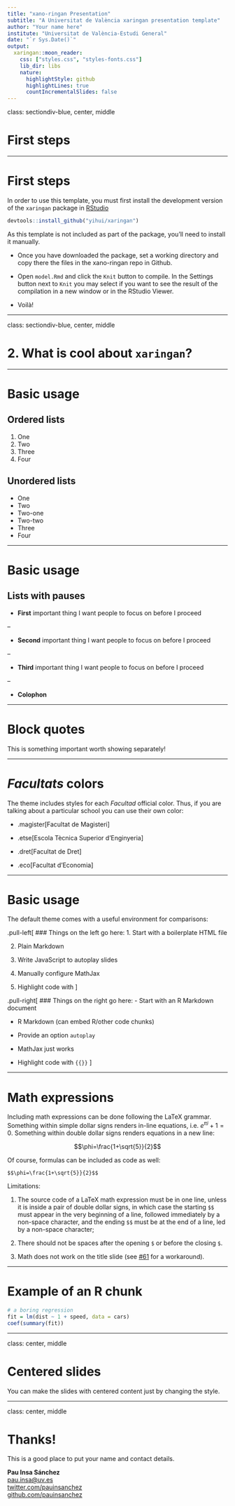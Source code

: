 ```yaml
---
title: "xano-ringan Presentation"
subtitle: "A Universitat de València xaringan presentation template"
author: "Your name here"
institute: "Universitat de València-Estudi General"
date: "`r Sys.Date()`"
output:
  xaringan::moon_reader:
    css: ["styles.css", "styles-fonts.css"]
    lib_dir: libs
    nature:
      highlightStyle: github
      highlightLines: true
      countIncrementalSlides: false
---
```


class: sectiondiv-blue, center, middle

# First steps

---

# First steps

In order to use this template, you must first install the development version of the `xaringan` package in 
[RStudio](https://www.rstudio.com/products/rstudio/)

```r
devtools::install_github("yihui/xaringan")
```

As this template is not included as part of the package, you'll need to install it manually. 

- Once you have downloaded the package, set a working directory and copy there the files in the xano-ringan repo in Github. 

- Open `model.Rmd` and click the `Knit` button to compile. In the Settings button next to `Knit` you may select if you 
want to see the result of the compilation in a new window or in the RStudio Viewer.

- Voilà!

---

class: sectiondiv-blue, center, middle

# 2. What is cool about `xaringan`?

---

# Basic usage

## Ordered lists
1. One
2. Two
3. Three
4. Four

## Unordered lists
- One
- Two
 - Two-one
 - Two-two
- Three 
- Four

---

# Basic usage

## Lists with pauses
- **First** important thing I want people to focus on before I proceed

--

- **Second** important thing I want people to focus on before I proceed

--

- **Third** important thing I want people to focus on before I proceed

--

- **Colophon**

---

# Block quotes

<blockquote-uv>
This is something important worth showing separately!
</blockquote-uv>

---

# *Facultats* colors

The theme includes styles for each *Facultad* official color. Thus, if you are talking about a particular school you can use their own color:

- .magister[Facultat de Magisteri]

- .etse[Escola Tècnica Superior d'Enginyeria]

- .dret[Facultat de Dret]

- .eco[Facultat d'Economia]

---

# Basic usage

The default theme comes with a useful environment for comparisons:

.pull-left[
### Things on the left go here:
1. Start with a boilerplate HTML file

2. Plain Markdown

3. Write JavaScript to autoplay slides

4. Manually configure MathJax

5. Highlight code with
]

.pull-right[
### Things on the right go here:
- Start with an R Markdown document

- R Markdown (can embed R/other code chunks)

- Provide an option `autoplay`

- MathJax just works

- Highlight code with `{{}}`
]

---

# Math expressions

Including math expressions can be done following the LaTeX grammar. Something within simple dollar signs
renders in-line equations, i.e. $e^{\pi i}+1=0$. Something within double dollar signs renders equations 
in a new line: 

$$\phi=\frac{1+\sqrt{5}}{2}$$

Of course, formulas can be included as code as well:

```
$$\phi=\frac{1+\sqrt{5}}{2}$$
```

Limitations:

1. The source code of a LaTeX math expression must be in one line, unless it is inside a pair of double dollar signs, in which case the starting `$$` must appear in the very beginning of a line, followed immediately by a non-space character, and the ending `$$` must be at the end of a line, led by a non-space character;

1. There should not be spaces after the opening `$` or before the closing `$`.

1. Math does not work on the title slide (see [#61](https://github.com/yihui/xaringan/issues/61) for a workaround).

---

# Example of an R chunk

```r
# a boring regression
fit = lm(dist ~ 1 + speed, data = cars)
coef(summary(fit))
```

---

class: center, middle

# Centered slides

You can make the slides with centered content just by changing the style.

---

class: center, middle

# Thanks!

This is a good place to put your name and contact details.

**Pau Insa Sánchez** <br>
[pau.insa@uv.es](mailto:pau.insa@uv.es) <br>
[twitter.com/pauinsanchez](http://twitter.com/pauinsanchez/) <br>
[github.com/pauinsanchez](http://github.com/pauinsanchez/)
